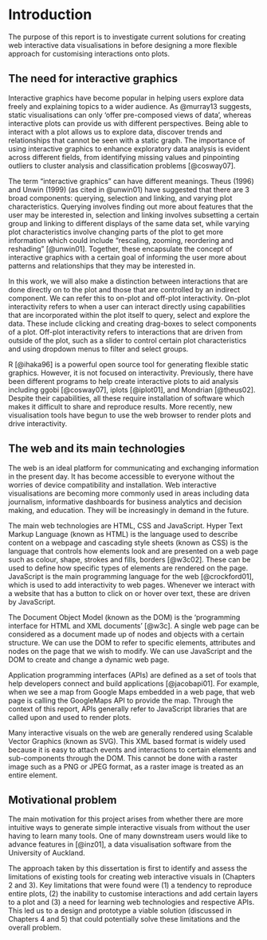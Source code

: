 # Introduction {#intro}

The purpose of this report is to investigate current solutions for creating web interactive data visualisations in \textsf{R} before designing a more flexible approach for customising interactions onto plots.

## The need for interactive graphics {#need}

Interactive graphics have become popular in helping users explore data freely and explaining topics to a wider audience. As @murray13 suggests, static visualisations can only 'offer pre-composed views of data', whereas interactive plots can provide us with different perspectives. Being able to interact with a plot allows us to explore data, discover trends and relationships that cannot be seen with a static graph. The importance of using interactive graphics to enhance exploratory data analysis is evident across different fields, from identifying missing values and pinpointing outliers to cluster analysis and classification problems [@cosway07].

The term "interactive graphics" can have different meanings. Theus (1996) and Unwin (1999) (as cited in @unwin01) have suggested that there are 3 broad components: querying, selection and linking, and varying plot characteristics. Querying involves finding out more about features that the user may be interested in, selection and linking involves subsetting a certain group and linking to different displays of the same data set, while varying plot characteristics involve changing parts of the plot to get more information which could include "rescaling, zooming, reordering and reshading" [@unwin01]. Together, these encapsulate the concept of interactive graphics with a certain goal of informing the user more about patterns and relationships that they may be interested in.

In this work, we will also make a distinction between interactions that are done directly on to the plot and those that are controlled by an indirect component. We can refer this to on-plot and off-plot interactivity. On-plot interactivity refers to when a user can interact directly using capabilities that are incorporated within the plot itself to query, select and explore the data. These include clicking and creating drag-boxes to select components of a plot. Off-plot interactivity refers to interactions that are driven from outside of the plot, such as a slider to control certain plot characteristics and using dropdown menus to filter and select groups.

R [@ihaka96] is a powerful open source tool for generating flexible static graphics. However, it is not focused on interactivity. Previously, there have been different programs to help create interactive plots to aid analysis including ggobi [@cosway07], iplots [@iplot01], and Mondrian [@theus02]. Despite their capabilities, all these require installation of software which makes it difficult to share and reproduce results. More recently, new visualisation tools have begun to use the web browser to render plots and drive interactivity.

## The web and its main technologies {#web}

The web is an ideal platform for communicating and exchanging information in the present day. It has become accessible to everyone without the worries of device compatibility and installation. Web interactive visualisations are becoming more commonly used in areas including data journalism, informative dashboards for business analytics and decision making, and education. They will be increasingly in demand in the future.

The main web technologies are HTML, CSS and JavaScript. Hyper Text Markup Language (known as HTML) is the language used to describe content on a webpage and cascading style sheets (known as CSS) is the language that controls how elements look and are presented on a web page such as colour, shape, strokes and fills, borders [@w3c02]. These can be used to define how specific types of elements are rendered on the page. JavaScript is the main programming language for the web [@crockford01], which is used to add interactivity to web pages. Whenever we interact with a website that has a button to click on or hover over text, these are driven by JavaScript.

The Document Object Model (known as the DOM) is the 'programming interface for HTML and XML documents' [@w3c]. A single web page can be considered as a document made up of nodes and objects with a certain structure. We can use the DOM to refer to specific elements, attributes and nodes on the page that we wish to modify. We can use JavaScript and the DOM to create and change a dynamic web page.

Application programming interfaces (APIs) are defined as a set of tools that help developers connect and build applications [@jacobapi01]. For example, when we see a map from Google Maps embedded in a web page, that web page is calling the GoogleMaps API to provide the map. Through the context of this report, APIs generally refer to JavaScript libraries that are called upon and used to render plots.

Many interactive visuals on the web are generally rendered using Scalable Vector Graphics (known as SVG). This XML based format is widely used because it is easy to attach events and interactions to certain elements and sub-components through the DOM. This cannot be done with a raster image such as a PNG or JPEG format, as a raster image is treated as an entire element.

## Motivational problem {#prob}

The main motivation for this project arises from whether there are more intuitive ways to generate simple interactive visuals from \textsf{R} without the user having to learn many tools. One of many downstream users would like to advance features in \textsf{iNZight} [@inz01], a data visualisation software from the University of Auckland.

The approach taken by this dissertation is first to identify and assess the limitations of existing tools for creating web interactive visuals in \textsf{R} (Chapters 2 and 3). Key limitations that were found were (1) a tendency to reproduce entire plots, (2) the inability to customise interactions and add certain layers to a plot and (3) a need for learning web technologies and respective APIs. This led us to a design and prototype a viable solution (discussed in Chapters 4 and 5) that could potentially solve these limitations and the overall problem.
